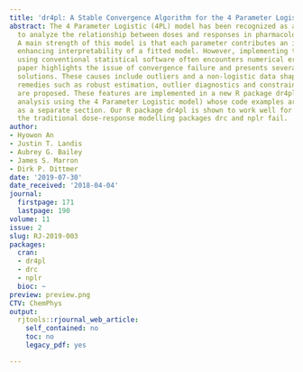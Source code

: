 ```yaml
---
title: 'dr4pl: A Stable Convergence Algorithm for the 4 Parameter Logistic Model'
abstract: The 4 Parameter Logistic (4PL) model has been recognized as a major tool
  to analyze the relationship between doses and responses in pharmacological experiments.
  A main strength of this model is that each parameter contributes an intuitive meaning
  enhancing interpretability of a fitted model. However, implementing the 4PL model
  using conventional statistical software often encounters numerical errors. This
  paper highlights the issue of convergence failure and presents several causes with
  solutions. These causes include outliers and a non-logistic data shape, so useful
  remedies such as robust estimation, outlier diagnostics and constrained optimization
  are proposed. These features are implemented in a new R package dr4pl (Dose-Response
  analysis using the 4 Parameter Logistic model) whose code examples are presented
  as a separate section. Our R package dr4pl is shown to work well for data sets where
  the traditional dose-response modelling packages drc and nplr fail.
author:
- Hyowon An
- Justin T. Landis
- Aubrey G. Bailey
- James S. Marron
- Dirk P. Dittmer
date: '2019-07-30'
date_received: '2018-04-04'
journal:
  firstpage: 171
  lastpage: 190
volume: 11
issue: 2
slug: RJ-2019-003
packages:
  cran:
  - dr4pl
  - drc
  - nplr
  bioc: ~
preview: preview.png
CTV: ChemPhys
output:
  rjtools::rjournal_web_article:
    self_contained: no
    toc: no
    legacy_pdf: yes

---
```

